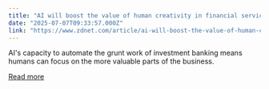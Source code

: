 ```yaml
---
title: "AI will boost the value of human creativity in financial services, says AWS"
date: "2025-07-07T09:33:57.000Z"
link: "https://www.zdnet.com/article/ai-will-boost-the-value-of-human-creativity-in-financial-services-says-aws/"
---
```


AI's capacity to automate the grunt work of investment banking means humans can focus on the more valuable parts of the business.

[Read more](https://www.zdnet.com/article/ai-will-boost-the-value-of-human-creativity-in-financial-services-says-aws/)
